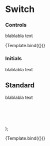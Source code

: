 

<Meta title="Design System/Switch" component={Switch} />

# Switch

### Controls

blablabla text

<Canvas>
  <Story name="controls">{Template.bind({})}</Story>
</Canvas>

### Initials

blablabla text

<Story name="initials">
  <div>
    <Switch defaultChecked />
    <Switch />
    <Switch disabled defaultChecked />
    <Switch disabled />
  </div>
</Story>

## Standard

blablabla text

  <div>
    <Switch defaultChecked size="small" />
    <Switch defaultChecked size="medium" />
    <br />
    <Switch disabled defaultChecked size="small" />
    <Switch disabled defaultChecked size="medium" />
    <br />
    <Switch size="small" />
    <Switch size="medium" />
    <br />
    <Switch disabled size="small" />
    <Switch disabled size="medium" />
    <br />
    <Switch defaultChecked color="secondary" />
    <Switch defaultChecked color="warning" />
    <Switch defaultChecked color="default" />
  </div>
);

<Story name="standard">{Template.bind({})}</Story>
